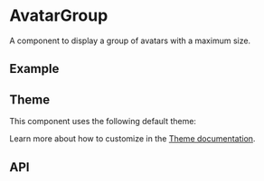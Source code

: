 
<Meta title="Docs/Components/Elements/AvatarGroup" />

# AvatarGroup
A component to display a group of avatars with a maximum size.

## Example
<Canvas sourceState="shown" of={AvatarGroupStories.Basic} />

## Theme
This component uses the following default theme:

<ThemeRender theme={darkAvatarGroupTheme} />

Learn more about how to customize in the [Theme documentation](?path=/docs/docs-theme-getting-started--docs).

## API
<ArgTypes of={AvatarGroup} />
